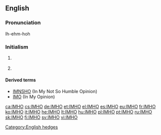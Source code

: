 ==English==

===Pronunciation===
Ih-ehm-hoh

===Initialism===
{{en-initialism}}

# {{Internet}} {{initialism of|In my [[humble]] opinion}}
# {{Internet}} {{initialism of|In my [[honest]] opinion}}

====Derived terms====
* [[IMNSHO]] (In My Not So Humble Opinion)
* [[IMO]] (In My Opinion)

[[Category:English hedges]]
[[ca:IMHO]]
[[cs:IMHO]]
[[de:IMHO]]
[[et:IMHO]]
[[el:IMHO]]
[[es:IMHO]]
[[eu:IMHO]]
[[fr:IMHO]]
[[ko:IMHO]]
[[it:IMHO]]
[[he:IMHO]]
[[lt:IMHO]]
[[hu:IMHO]]
[[pl:IMHO]]
[[pt:IMHO]]
[[ru:IMHO]]
[[sk:IMHO]]
[[fi:IMHO]]
[[sv:IMHO]]
[[vi:IMHO]]